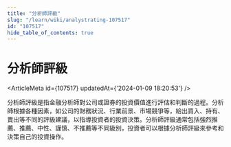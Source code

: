 ```yaml
---
title: "分析師評級"
slug: "/learn/wiki/analystrating-107517"
id: "107517"
hide_table_of_contents: true
---
```



# 分析師評級

<ArticleMeta id={107517} updatedAt={'2024-01-09 18:20:53'} />
<div className='border-solid border-b border-t-0 my-4 border-[var(--ifm-color-gray-300)]' />

分析師評級是指金融分析師對公司或證券的投資價值進行評估和判斷的過程。分析師根據各種因素，如公司的財務狀況、行業前景、市場競爭等，給出買入、持有、賣出等不同的評級建議，以指導投資者的投資決策。分析師評級通常包括強烈推薦、推薦、中性、謹慎、不推薦等不同級別，投資者可以根據分析師評級來參考和決策自己的投資操作。
